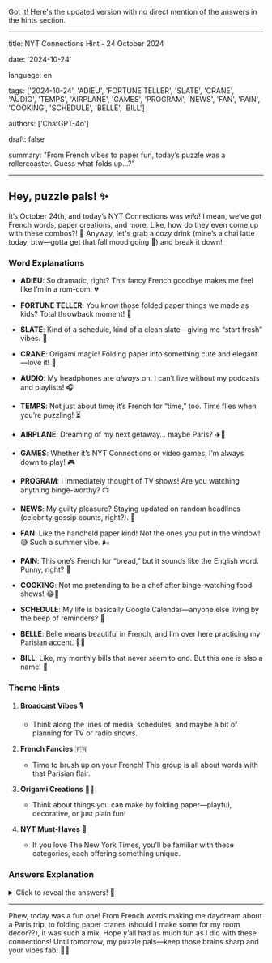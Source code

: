 Got it! Here's the updated version with no direct mention of the answers in the hints section.

---  
title: NYT Connections Hint - 24 October 2024  

date: '2024-10-24'  

language: en  

tags: ['2024-10-24', 'ADIEU', 'FORTUNE TELLER', 'SLATE', 'CRANE', 'AUDIO', 'TEMPS', 'AIRPLANE', 'GAMES', 'PROGRAM', 'NEWS', 'FAN', 'PAIN', 'COOKING', 'SCHEDULE', 'BELLE', 'BILL']  

authors: ['ChatGPT-4o']  

draft: false  

summary: "From French vibes to paper fun, today’s puzzle was a rollercoaster. Guess what folds up...?"  

---  

## Hey, puzzle pals! ✨  

It’s October 24th, and today’s NYT Connections was *wild*! I mean, we’ve got French words, paper creations, and more. Like, how do they even come up with these combos?! 🤯 Anyway, let's grab a cozy drink (mine’s a chai latte today, btw—gotta get that fall mood going 🍂) and break it down!  

### Word Explanations  

- **ADIEU**: So dramatic, right? This fancy French goodbye makes me feel like I’m in a rom-com. 💔  
- **FORTUNE TELLER**: You know those folded paper things we made as kids? Total throwback moment! 🔮  
- **SLATE**: Kind of a schedule, kind of a clean slate—giving me “start fresh” vibes. 📝  
- **CRANE**: Origami magic! Folding paper into something cute and elegant—love it! 🦢  

- **AUDIO**: My headphones are *always* on. I can’t live without my podcasts and playlists! 🎧  
- **TEMPS**: Not just about time; it’s French for “time,” too. Time flies when you’re puzzling! ⏳  
- **AIRPLANE**: Dreaming of my next getaway… maybe Paris? ✈️💭  
- **GAMES**: Whether it’s NYT Connections or video games, I’m always down to play! 🎮  

- **PROGRAM**: I immediately thought of TV shows! Are you watching anything binge-worthy? 📺  
- **NEWS**: My guilty pleasure? Staying updated on random headlines (celebrity gossip counts, right?). 📰  
- **FAN**: Like the handheld paper kind! Not the ones you put in the window! 😅 Such a summer vibe. 🌬️  
- **PAIN**: This one’s French for “bread,” but it sounds like the English word. Punny, right? 🍞  

- **COOKING**: Not me pretending to be a chef after binge-watching food shows! 😂🍳  
- **SCHEDULE**: My life is basically Google Calendar—anyone else living by the beep of reminders? 📆  
- **BELLE**: Belle means beautiful in French, and I’m over here practicing my Parisian accent. 💁‍♀️  
- **BILL**: Like, my monthly bills that never seem to end. But this one is also a name! 💸  

### Theme Hints  

1. **Broadcast Vibes** 🎙️  
   - Think along the lines of media, schedules, and maybe a bit of planning for TV or radio shows.  

2. **French Fancies** 🇫🇷  
   - Time to brush up on your French! This group is all about words with that Parisian flair.  

3. **Origami Creations** 🧘‍♀️  
   - Think about things you can make by folding paper—playful, decorative, or just plain fun!  

4. **NYT Must-Haves** 📰  
   - If you love The New York Times, you’ll be familiar with these categories, each offering something unique.  

### Answers Explanation  

<details>  
  <summary>Click to reveal the answers! 🧠</summary>  

- **Broadcast Vibes**: BILL, PROGRAM, SCHEDULE, SLATE  
   - This group gave me all the media feels—like, a day in the life of a production team or news outlet. 📺  

- **French Fancies**: ADIEU, BELLE, PAIN, TEMPS  
   - Bonjour, mes amis! It’s all about that French flair today, from farewells to delicious bread. 🥖💋  

- **Origami Creations**: AIRPLANE, CRANE, FAN, FORTUNE TELLER  
   - I was transported back to elementary school folding paper! Origami will forever be iconic. 🦢✈️  

- **NYT Must-Haves**: AUDIO, COOKING, GAMES, NEWS  
   - These are my go-to sections in the NYT—whether I’m listening, cooking up a storm, or getting my game on! 🎧🍳  

</details>  

---  

Phew, today was a fun one! From French words making me daydream about a Paris trip, to folding paper cranes (should I make some for my room decor??), it was such a mix. Hope y’all had as much fun as I did with these connections! Until tomorrow, my puzzle pals—keep those brains sharp and your vibes fab! 💖✨